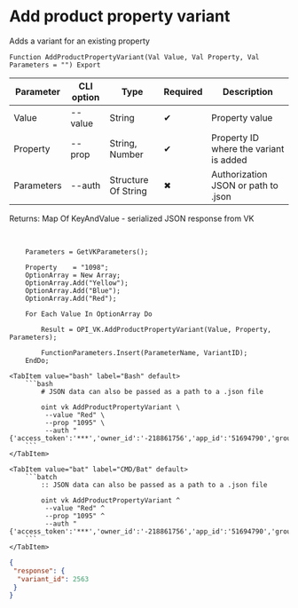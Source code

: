﻿---
sidebar_position: 5
---


# Add product property variant
 Adds a variant for an existing property



`Function AddProductPropertyVariant(Val Value, Val Property, Val Parameters = "") Export`

  | Parameter | CLI option | Type | Required | Description |
  |-|-|-|-|-|
  | Value | --value | String | &#x2714; | Property value |
  | Property | --prop | String, Number | &#x2714; | Property ID where the variant is added |
  | Parameters | --auth | Structure Of String | &#x2716; | Authorization JSON or path to .json |

  
  Returns:  Map Of KeyAndValue - serialized JSON response from VK

<br/>




```bsl title="1C:Enterprise/OneScript code example"
    Parameters = GetVKParameters();

    Property    = "1098";
    OptionArray = New Array;
    OptionArray.Add("Yellow");
    OptionArray.Add("Blue");
    OptionArray.Add("Red");

    For Each Value In OptionArray Do

        Result = OPI_VK.AddProductPropertyVariant(Value, Property, Parameters);

        FunctionParameters.Insert(ParameterName, VariantID);
    EndDo;
```
 

 <Tabs>
  
    <TabItem value="bash" label="Bash" default>
        ```bash
            # JSON data can also be passed as a path to a .json file
            
            oint vk AddProductPropertyVariant \
             --value "Red" \
             --prop "1095" \
             --auth "{'access_token':'***','owner_id':'-218861756','app_id':'51694790','group_id':'218861756'}"
        ```
    </TabItem>
  
    <TabItem value="bat" label="CMD/Bat" default>
        ```batch
            :: JSON data can also be passed as a path to a .json file
            
            oint vk AddProductPropertyVariant ^
             --value "Red" ^
             --prop "1095" ^
             --auth "{'access_token':'***','owner_id':'-218861756','app_id':'51694790','group_id':'218861756'}"
        ```
    </TabItem>
</Tabs>


```json title="Result"
{
 "response": {
  "variant_id": 2563
 }
}
```
